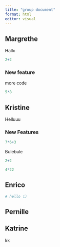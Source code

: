 ```yaml
---
title: "group document"
format: html
editor: visual
---
```


## Margrethe

Hallo

```r
2+2

```

### New feature

more code

```r
5*8
```

## Kristine

Helluuu

### New Features

```r
7*6+3
```

Bulebule

```r
2+2
```

```r
4*22
```

## Enrico

```r
# hello 😏
```

## Pernille

## Katrine

kk
